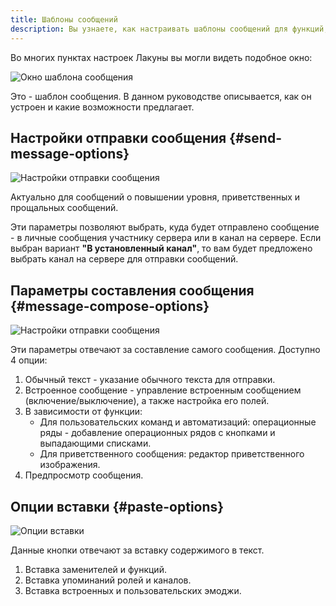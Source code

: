 ```yaml
---
title: Шаблоны сообщений
description: Вы узнаете, как настраивать шаблоны сообщений для функций, использующих их
---
```


Во многих пунктах настроек Лакуны вы могли видеть подобное окно:

![Окно шаблона сообщения](../../static/img/message-templates-example.png)

Это - шаблон сообщения. В данном руководстве описывается, как он устроен и какие возможности предлагает.

## Настройки отправки сообщения \{#send-message-options}

![Настройки отправки сообщения](../../static/img/message-templates-send-message-options.png)

Актуально для сообщений о повышении уровня, приветственных и прощальных сообщений.

Эти параметры позволяют выбрать, куда будет отправлено сообщение - в личные сообщения участнику сервера или в канал на сервере. Если выбран вариант **"В установленный канал"**, то вам будет предложено выбрать канал на сервере для отправки сообщений.

## Параметры составления сообщения \{#message-compose-options}

![Настройки отправки сообщения](../../static/img/message-templates-message-compose-options.png)

Эти параметры отвечают за составление самого сообщения. Доступно 4 опции:

1. Обычный текст - указание обычного текста для отправки.
2. Встроенное сообщение - управление встроенным сообщением (включение/выключение), а также настройка его полей.
3. В зависимости от функции:
   - Для пользовательских команд и автоматизаций: операционные ряды - добавление операционных рядов с кнопками и выпадающими списками.
   - Для приветственного сообщения: редактор приветственного изображения.
4. Предпросмотр сообщения.

## Опции вставки \{#paste-options}

![Опции вставки](../../static/img/message-templates-paste-options.png)

Данные кнопки отвечают за вставку содержимого в текст.

1. Вставка заменителей и функций.
2. Вставка упоминаний ролей и каналов.
3. Вставка встроенных и пользовательских эмоджи.
